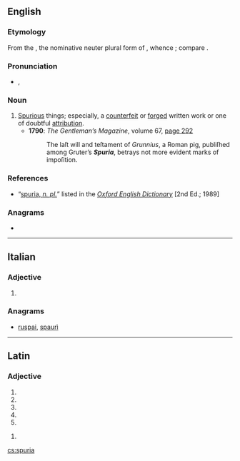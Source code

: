 ==English==

===Etymology===
From the {{etyl|la|en}} {{m|la|spuria}}, the nominative neuter plural form of {{m|la|spurius}}, whence {{m|en|spurious}}; compare {{m|en|trivia}}.

===Pronunciation===
* {{a|RP}} {{enPR|spyo͝oəʹrĭə}}, {{IPA|/ˈspjʊəɹɪə/|lang=en}}

===Noun===
{{en-plural noun}}

# [[spurious|Spurious]] things; especially, a [[counterfeit]] or [[forged]] written work or one of doubtful [[attribution]].
#* '''1790''': ''The Gentleman’s Magazine'', volume 67, <span class="plainlinks">[http://books.google.co.uk/books?id=PV7PAAAAMAAJ&pg=PA292&dq=spuria&hl=en&ei=NQNxTM7fHIqo4AbmjvneCA&sa=X&oi=book_result&ct=result&resnum=13&ved=0CHAQ6AEwDA#v=onepage&q=spuria&f=false page 292]</span>
#*: The laſt will and teſtament of ''Grunnius'', a Roman pig, publiſhed among Gruter’s '''''Spuria''''', betrays not more evident marks of impoſition.

===References===
* “<span class="plainlinks">[http://dictionary.oed.com/cgi/entry/50234921 spuria, ''n. pl.'']</span>” listed in the ''[[w:Oxford English Dictionary|Oxford English Dictionary]]'' [2nd Ed.; 1989]

===Anagrams===
* {{l|en|rupias}}

----

==Italian==

===Adjective===
{{head|it|adjective form}}

# {{feminine singular of|spurio|lang=it}}

===Anagrams===
* [[ruspai#Italian|ruspai]], [[spaurì#Italian|spaurì]]

----

==Latin==

===Adjective===
{{la-adj-form|spuria}}

# {{inflection of|spurius||nom|f|s|lang=la}}
# {{inflection of|spurius||nom|n|p|lang=la}}
# {{inflection of|spurius||acc|n|p|lang=la}}
# {{inflection of|spurius||voc|f|s|lang=la}}
# {{inflection of|spurius||voc|n|p|lang=la}}

{{la-adj-form|spuriā}}

# {{inflection of|spurius||abl|f|s|lang=la}}

[[cs:spuria]]